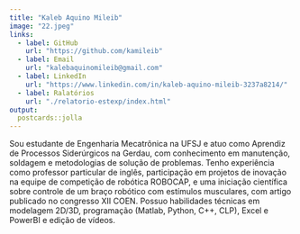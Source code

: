 ```yaml
---
title: "Kaleb Aquino Mileib"
image: "22.jpeg"
links:
  - label: GitHub
    url: "https://github.com/kamileib"
  - label: Email
    url: "kalebaquinomileib@gmail.com"
  - label: LinkedIn
    url: "https://www.linkedin.com/in/kaleb-aquino-mileib-3237a8214/" 
  - label: Ralatórios
    url: "./relatorio-estexp/index.html"
output:
  postcards::jolla
---
```


Sou estudante de Engenharia Mecatrônica na UFSJ e atuo como Aprendiz de Processos Siderúrgicos na Gerdau, com conhecimento em manutenção, soldagem e metodologias de solução de problemas. Tenho experiência como professor particular de inglês, participação em projetos de inovação na equipe de competição de robótica ROBOCAP, e uma iniciação científica sobre controle de um braço robótico com estímulos musculares, com artigo publicado no congresso XII COEN. Possuo habilidades técnicas em modelagem 2D/3D, programação (Matlab, Python, C++, CLP), Excel e PowerBI e edição de vídeos.
 
